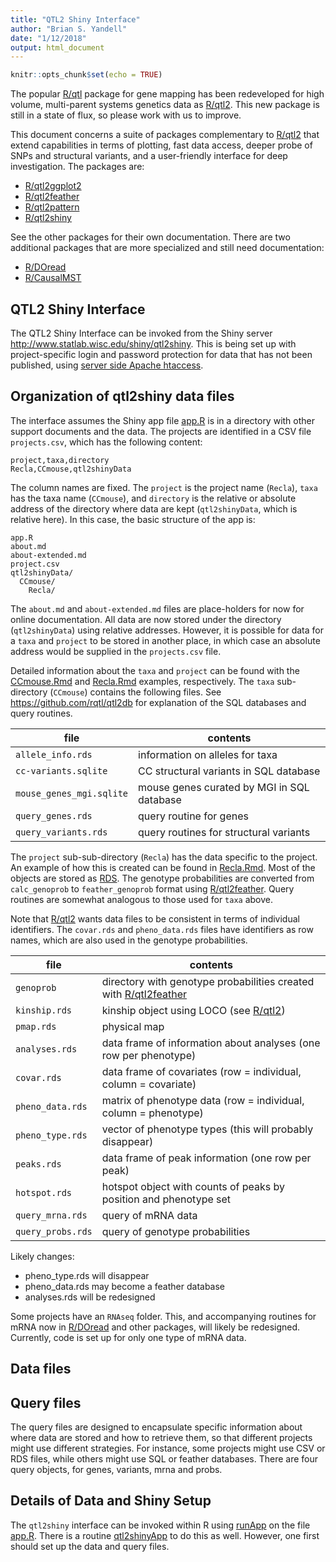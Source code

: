 ```yaml
---
title: "QTL2 Shiny Interface"
author: "Brian S. Yandell"
date: "1/12/2018"
output: html_document
---
```


```r
knitr::opts_chunk$set(echo = TRUE)
```

The popular [R/qtl](http://www.rqtl.org) package for gene mapping has been redeveloped for high volume, multi-parent systems genetics data as [R/qtl2](http://www.rqtl.org/qtl2). This new package is still in a state of flux, so please work with us to improve.

This document concerns a suite of packages complementary to [R/qtl2](http://www.rqtl.org/qtl2) that extend capabilities in terms of plotting, fast data access, deeper probe of SNPs and structural variants, and a user-friendly interface for deep investigation. The packages are:

- [R/qtl2ggplot2](https://github.com/byandell/qtl2ggplot2)
- [R/qtl2feather](https://github.com/byandell/qtl2feather)
- [R/qtl2pattern](https://github.com/byandell/qtl2pattern)
- [R/qtl2shiny](https://github.com/byandell/qtl2shiny)

See the other packages for their own documentation. 
There are two additional packages that are more specialized and still need documentation:

- [R/DOread](https://github.com/byandell/DOread)
- [R/CausalMST](https://github.com/byandell/CausalMST)

## QTL2 Shiny Interface

The QTL2 Shiny Interface can be invoked from the Shiny server
<http://www.statlab.wisc.edu/shiny/qtl2shiny>. This is being set up
with project-specific login and password protection for data that has not been published, using [server side Apache htaccess](https://httpd.apache.org/docs/current/howto/ssi.html).

## Organization of qtl2shiny data files

The interface assumes the Shiny app file [app.R](https://github.com/byandell/qtl2shiny/blob/master/inst/qtl2shiny/app.R) is in a directory with other support documents and the data. The projects are identified in a CSV file `projects.csv`, which has the following content:

```
project,taxa,directory
Recla,CCmouse,qtl2shinyData
```

The column names are fixed. The `project` is the project name (`Recla`), `taxa` has the taxa name (`CCmouse`), and `directory` is the relative or absolute address of the directory where data are kept (`qtl2shinyData`, which is relative here). In this case, the basic structure of the app is:

```
app.R
about.md
about-extended.md
project.csv
qtl2shinyData/
  CCmouse/
    Recla/
```

The `about.md` and `about-extended.md` files are place-holders for now for online documentation. All data are now stored under the directory (`qtl2shinyData`) using relative addresses. However, it is possible for data for a `taxa` and `project` to be stored in another place, in which case an absolute address would be supplied in the `projects.csv` file.

Detailed information about the `taxa` and `project` can be found with the [CCmouse.Rmd](https://github.com/byandell/qtl2shiny/blob/master/inst/doc/CCmouse.Rmd) and [Recla.Rmd](https://github.com/byandell/qtl2shiny/blob/master/inst/doc/Recla.Rmd) examples, respectively.
The `taxa` sub-directory (`CCmouse`) contains the following files. See <https://github.com/rqtl/qtl2db>
for explanation of the SQL databases and query routines.

file | contents
-----|---------
`allele_info.rds` | information on alleles for taxa
`cc-variants.sqlite` | CC structural variants in SQL database
`mouse_genes_mgi.sqlite` | mouse genes curated by MGI in SQL database
`query_genes.rds` | query routine for genes
`query_variants.rds` | query routines for structural variants

The `project` sub-sub-directory (`Recla`) has the data specific to the project. An example of how this is created can be found in [Recla.Rmd](https://github.com/byandell/qtl2shiny/blob/master/inst/doc/Recla.Rmd).
Most of the objects are stored as [RDS](https://www.rdocumentation.org/packages/base/versions/3.4.3/topics/readRDS).
The genotype probabilities are converted from `calc_genoprob` to `feather_genoprob` format using [R/qtl2feather](https://github.com/byandell/qtl2feather).
Query routines are somewhat analogous to those used for `taxa` above.

Note that [R/qtl2](http://www.rqtl.org/qtl2) wants data files to be consistent in terms of individual identifiers. The `covar.rds` and `pheno_data.rds` files have identifiers as row names, which are also used in the genotype probabilities.

file | contents
-----|------------------------------------------------
`genoprob` | directory with genotype probabilities created with [R/qtl2feather](https://github.com/byandell/qtl2feather)
`kinship.rds` | kinship object using LOCO (see [R/qtl2](http://kbroman.org/qtl2/assets/vignettes/user_guide.html#calculating_a_kinship_matrix))
`pmap.rds` | physical map
`analyses.rds` | data frame of information about analyses (one row per phenotype)
`covar.rds` | data frame of covariates (row = individual, column = covariate)
`pheno_data.rds` | matrix of phenotype data (row = individual, column = phenotype)
`pheno_type.rds` | vector of phenotype types (this will probably disappear)
`peaks.rds` | data frame of peak information (one row per peak)
`hotspot.rds` | hotspot object with counts of peaks by position and phenotype set
`query_mrna.rds` | query of mRNA data
`query_probs.rds` | query of genotype probabilities

Likely changes:

- pheno_type.rds will disappear
- pheno_data.rds may become a feather database
- analyses.rds will be redesigned

Some projects have an `RNAseq` folder. This, and accompanying routines for mRNA now in [R/DOread](https://github.com/byandell/DOread) and other packages, will likely be redesigned. Currently, code is set up for only one type of mRNA data.

## Data files


## Query files

The query files are designed to encapsulate specific information about where data are stored and how to retrieve them, so that different projects might use different strategies. For instance, some projects might use CSV or RDS files, while others might use SQL or feather databases. There are four query objects, for genes, variants, mrna and probs.


## Details of Data and Shiny Setup

The `qtl2shiny` interface can be invoked within R using [runApp](https://shiny.rstudio.com/reference/shiny/latest/runApp.html) on the file
[app.R](https://github.com/byandell/qtl2shiny/blob/master/inst/qtl2shiny/app.R). There is a routine [qtl2shinyApp](https://github.com/byandell/qtl2shiny/blob/master/R/qtl2shinyApp.R) to do this as well. However, one first should set up the data and query files.